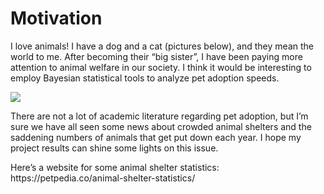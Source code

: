 # Motivation
I love animals! I have a dog and a cat (pictures below), and they mean the world to me. After becoming their "big sister", I have been paying more attention to animal welfare in our society. I think it would be interesting to employ Bayesian statistical tools to analyze pet adoption speeds.

![](collage.png)


There are not a lot of academic literature regarding pet adoption, but I'm sure we have all seen some news about crowded animal shelters and the saddening numbers of animals that get put down each year. I hope my project results can shine some lights on this issue.

Here's a website for some animal shelter statistics: https://petpedia.co/animal-shelter-statistics/

